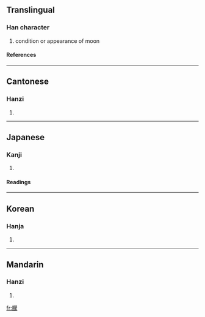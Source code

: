 {{see|蒙}}

==Translingual==
===Han character===
{{Han char|rn=74|rad=月|as=14|sn=18|four=7423<sub>2</sub>|canj=月廿月人 (BTBO)}}
# condition or appearance of moon
====References====
{{Han ref|kx=0507.030|dkj=14409|dj=0888.060|hdz=32115.080|uh=6726|ud=26406|bh=C261|bd=49761}}

----
==Cantonese==
===Hanzi===
{{yue-hanzi|jyut=|y=mung4}}
# {{defn|Cantonese}}

----
==Japanese==
===Kanji===
{{ja-kanji|grade=|rs=月14}}
# {{defn|Japanese}} 
====Readings====
{{ja-readings|on=[[ぼう]] (bō), [[もう]] (mō)|kun=[[おぼろ]] (oboro)}}

----
==Korean==
===Hanja===
{{ko-hanja|hangeul=몽|eumhun=|rv=mong|mr=mong|y=mong}}
# {{defn|Korean}}

----
==Mandarin==
===Hanzi===
{{cmn-hanzi|pin=[[méng]] (meng2)|wg=meng<sup>2</sup>}}
# {{defn|Mandarin}}

[[fr:朦]]